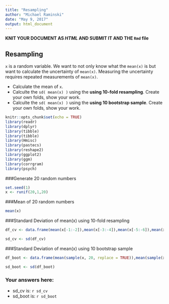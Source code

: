 ```yaml
---
title: "Resampling"
author: "Michael Raminski"
date: "May 9, 2017"
output: html_document
---
```


**KNIT YOUR DOCUMENT AS *HTML* AND SUBMIT IT AND THE `Rmd` file**

## Resampling

`x` is a random variable. We want to not only know what the `mean(x)` is but want to calculate the uncertainty of `mean(x)`.  Measuring the uncertainty requires repeated measurements of `mean(x)`.

- Calculate the mean of `x`.
- Calculte the `sd( mean(x) )` using the **using 10-fold resampling**.  Create your own folds, show your work.
- Calculte the `sd( mean(x) )` using the **using 10 bootstrap sample**.  Create your own folds, show your work. 

```r
knitr::opts_chunk$set(echo = TRUE)
library(readr)
library(dplyr)
library(tibble)
library(tibble)
library(Hmisc)
library(pastecs)
library(reshape2)
library(ggplot2)
library(ggm)
library(corrgram)
library(psych)
``` 

###Generate 20 random numbers
```r
set.seed(1) 
x <- runif(20,1,20)
```

###Mean of 20 random numbers
```r
mean(x)
```

###Standard Deviation of mean(x) using 10-fold resampling 
```r
df_cv <- data.frame(mean(x[-1:-2]),mean(x[-3:-4]),mean(x[-5:-6]),mean(x[-7:-8]),mean(x[-9:-10]),mean(x[-11:-12]),mean(x[-13:-14]),mean(x[-15:-16]),mean(x[-17:-18]),mean(x[-19:-20]))

sd_cv <- sd(df_cv)
```

###Standard Deviation of mean(x) using 10 bootstrap sample
```r
df_boot <- data.frame(mean(sample(x, 20, replace = TRUE)),mean(sample(x, 20, replace = TRUE)),mean(sample(x, 20, replace = TRUE)),mean(sample(x, 20, replace = TRUE)),mean(sample(x, 20, replace = TRUE)),mean(sample(x, 20, replace = TRUE)),mean(sample(x, 20, replace = TRUE)),mean(sample(x, 20, replace = TRUE)),mean(sample(x, 20, replace = TRUE)),mean(sample(x, 20, replace = TRUE)))

sd_boot <- sd(df_boot)
```


### Your answers here: 

- sd_cv   is: `r sd_cv`
- sd_boot is: `r sd_boot`
